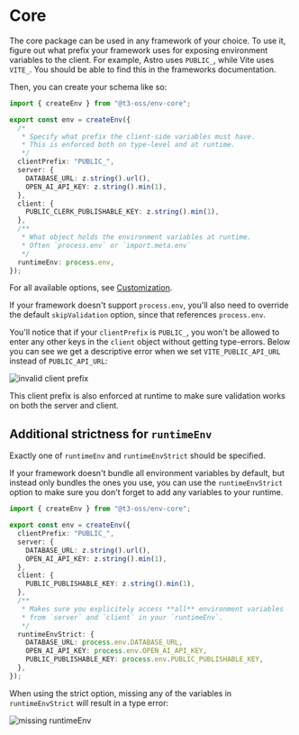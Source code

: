 # Core

The core package can be used in any framework of your choice. To use it, figure out what prefix your framework uses for exposing environment variables to the client. For example, Astro uses `PUBLIC_`, while Vite uses `VITE_`. You should be able to find this in the frameworks documentation.

Then, you can create your schema like so:

```ts title="src/env.mjs"
import { createEnv } from "@t3-oss/env-core";

export const env = createEnv({
  /*
   * Specify what prefix the client-side variables must have.
   * This is enforced both on type-level and at runtime.
   */
  clientPrefix: "PUBLIC_",
  server: {
    DATABASE_URL: z.string().url(),
    OPEN_AI_API_KEY: z.string().min(1),
  },
  client: {
    PUBLIC_CLERK_PUBLISHABLE_KEY: z.string().min(1),
  },
  /**
   * What object holds the environment variables at runtime.
   * Often `process.env` or `import.meta.env`
   */
  runtimeEnv: process.env,
});
```

For all available options, see [Customization](/docs/customization).

<Callout>

If your framework doesn't support `process.env`, you'll also need to override the default `skipValidation` option, since that references `process.env`.

</Callout>

You'll notice that if your `clientPrefix` is `PUBLIC_`, you won't be allowed to enter any other keys in the `client` object without getting type-errors. Below you can see we get a descriptive error when we set `VITE_PUBLIC_API_URL` instead of `PUBLIC_API_URL`:

![invalid client prefix](https://user-images.githubusercontent.com/51714798/234410449-271d7afe-b541-45bf-acaa-134cbec4c51a.png)

This client prefix is also enforced at runtime to make sure validation works on both the server and client.

## Additional strictness for `runtimeEnv`

<Callout type="info">

Exactly one of `runtimeEnv` and `runtimeEnvStrict` should be specified.

</Callout>

If your framework doesn't bundle all environment variables by default, but instead only bundles the ones you use, you can use the `runtimeEnvStrict` option to make sure you don't forget to add any variables to your runtime.

```ts title="src/env.mjs"
import { createEnv } from "@t3-oss/env-core";

export const env = createEnv({
  clientPrefix: "PUBLIC_",
  server: {
    DATABASE_URL: z.string().url(),
    OPEN_AI_API_KEY: z.string().min(1),
  },
  client: {
    PUBLIC_PUBLISHABLE_KEY: z.string().min(1),
  },
  /**
   * Makes sure you explicitely access **all** environment variables
   * from `server` and `client` in your `runtimeEnv`.
   */
  runtimeEnvStrict: {
    DATABASE_URL: process.env.DATABASE_URL,
    OPEN_AI_API_KEY: process.env.OPEN_AI_API_KEY,
    PUBLIC_PUBLISHABLE_KEY: process.env.PUBLIC_PUBLISHABLE_KEY,
  },
});
```

When using the strict option, missing any of the variables in `runtimeEnvStrict` will result in a type error:

![missing runtimeEnv](https://user-images.githubusercontent.com/51714798/234409775-fee3edbd-a73b-415a-829f-28f6f6092707.png)
